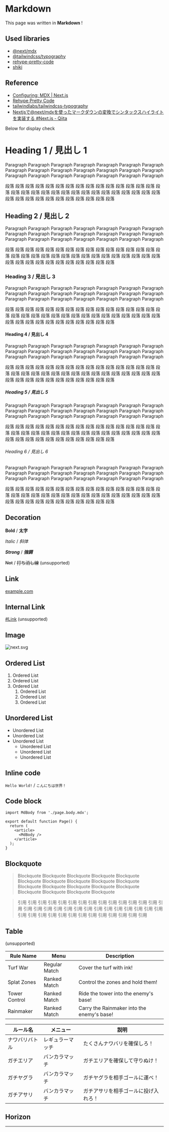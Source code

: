 # Markdown

This page was written in **Markdown** !

## Used libraries

- [@next/mdx](https://www.npmjs.com/package/@next/mdx)
- [@tailwindcss/typography](https://www.npmjs.com/package/@tailwindcss/typography)
- [rehype-pretty-code](https://www.npmjs.com/package/rehype-pretty-code?activeTab=readme)
- [shiki](https://www.npmjs.com/package/shiki)

## Reference

- [Configuring: MDX | Next.js](https://nextjs.org/docs/pages/building-your-application/configuring/mdx)
- [Rehype Pretty Code](https://rehype-pretty.pages.dev/#installation)
- [tailwindlabs/tailwindcss-typography](https://github.com/tailwindlabs/tailwindcss-typography)
- [Nextjsで@next/mdxを使ったマークダウンの変換でシンタックスハイライトを実装する #Next.js - Qiita](https://qiita.com/KokiSakano/items/571130652864432b8489)

<div className="divider my-16">Below for display check</div>

# Heading 1 / 見出し 1

Paragraph Paragraph Paragraph Paragraph Paragraph Paragraph Paragraph Paragraph Paragraph Paragraph Paragraph Paragraph Paragraph Paragraph Paragraph Paragraph Paragraph Paragraph Paragraph Paragraph Paragraph

段落 段落 段落 段落 段落 段落 段落 段落 段落 段落 段落 段落 段落 段落 段落 段落 段落 段落 段落 段落 段落 段落 段落 段落 段落 段落 段落 段落 段落 段落 段落 段落 段落 段落 段落 段落 段落 段落 段落 段落 段落 段落

## Heading 2 / 見出し 2

Paragraph Paragraph Paragraph Paragraph Paragraph Paragraph Paragraph Paragraph Paragraph Paragraph Paragraph Paragraph Paragraph Paragraph Paragraph Paragraph Paragraph Paragraph Paragraph Paragraph Paragraph

段落 段落 段落 段落 段落 段落 段落 段落 段落 段落 段落 段落 段落 段落 段落 段落 段落 段落 段落 段落 段落 段落 段落 段落 段落 段落 段落 段落 段落 段落 段落 段落 段落 段落 段落 段落 段落 段落 段落 段落 段落 段落

### Heading 3 / 見出し 3

Paragraph Paragraph Paragraph Paragraph Paragraph Paragraph Paragraph Paragraph Paragraph Paragraph Paragraph Paragraph Paragraph Paragraph Paragraph Paragraph Paragraph Paragraph Paragraph Paragraph Paragraph

段落 段落 段落 段落 段落 段落 段落 段落 段落 段落 段落 段落 段落 段落 段落 段落 段落 段落 段落 段落 段落 段落 段落 段落 段落 段落 段落 段落 段落 段落 段落 段落 段落 段落 段落 段落 段落 段落 段落 段落 段落 段落

#### Heading 4 / 見出し 4

Paragraph Paragraph Paragraph Paragraph Paragraph Paragraph Paragraph Paragraph Paragraph Paragraph Paragraph Paragraph Paragraph Paragraph Paragraph Paragraph Paragraph Paragraph Paragraph Paragraph Paragraph

段落 段落 段落 段落 段落 段落 段落 段落 段落 段落 段落 段落 段落 段落 段落 段落 段落 段落 段落 段落 段落 段落 段落 段落 段落 段落 段落 段落 段落 段落 段落 段落 段落 段落 段落 段落 段落 段落 段落 段落 段落 段落

##### Heading 5 / 見出し 5

Paragraph Paragraph Paragraph Paragraph Paragraph Paragraph Paragraph Paragraph Paragraph Paragraph Paragraph Paragraph Paragraph Paragraph Paragraph Paragraph Paragraph Paragraph Paragraph Paragraph Paragraph

段落 段落 段落 段落 段落 段落 段落 段落 段落 段落 段落 段落 段落 段落 段落 段落 段落 段落 段落 段落 段落 段落 段落 段落 段落 段落 段落 段落 段落 段落 段落 段落 段落 段落 段落 段落 段落 段落 段落 段落 段落 段落

###### Heading 6 / 見出し 6

Paragraph Paragraph Paragraph Paragraph Paragraph Paragraph Paragraph Paragraph Paragraph Paragraph Paragraph Paragraph Paragraph Paragraph Paragraph Paragraph Paragraph Paragraph Paragraph Paragraph Paragraph

段落 段落 段落 段落 段落 段落 段落 段落 段落 段落 段落 段落 段落 段落 段落 段落 段落 段落 段落 段落 段落 段落 段落 段落 段落 段落 段落 段落 段落 段落 段落 段落 段落 段落 段落 段落 段落 段落 段落 段落 段落 段落

## Decoration

**Bold** / **太字**

_Italic_ / _斜体_

**_Strong_** / **_強調_**

~~Not~~ / ~~打ち消し線~~ (unsupported)

## Link

[example.com](https://example.com/)

## Internal Link

[#Link](#Link) (unsupported)

## Image

![next.svg](/next.svg)

## Ordered List

1. Ordered List
2. Ordered List
3. Ordered List
   1. Ordered List
   2. Ordered List
   3. Ordered List

## Unordered List

- Unordered List
- Unordered List
- Unordered List
  - Unordered List
  - Unordered List
  - Unordered List

## Inline code

`Hello World!` / `こんにちは世界！`

## Code block

```tsx
import MdBody from './page.body.mdx';

export default function Page() {
  return (
    <article>
      <MdBody />
    </article>
  );
}
```

## Blockquote

> Blockquote Blockquote Blockquote Blockquote Blockquote Blockquote Blockquote Blockquote Blockquote Blockquote Blockquote Blockquote Blockquote Blockquote Blockquote Blockquote Blockquote Blockquote Blockquote

> 引用 引用 引用 引用 引用 引用 引用 引用 引用 引用 引用 引用 引用 引用 引用 引用 引用 引用 引用 引用 引用 引用 引用 引用 引用 引用 引用 引用 引用 引用 引用 引用 引用 引用 引用 引用 引用 引用 引用 引用 引用 引用

## Table

(unsupported)

| Rule Name     | Menu          | Description                                |
| ------------- | ------------- | ------------------------------------------ |
| Turf War      | Regular Match | Cover the turf with ink!                   |
| Splat Zones   | Ranked Match  | Control the zones and hold them!           |
| Tower Control | Ranked Match  | Ride the tower into the enemy's base!      |
| Rainmaker     | Ranked Match  | Carry the Rainmaker into the enemy's base! |

| ルール名       | メニュー         | 説明                                 |
| -------------- | ---------------- | ------------------------------------ |
| ナワバリバトル | レギュラーマッチ | たくさんナワバリを確保しろ！         |
| ガチエリア     | バンカラマッチ   | ガチエリアを確保して守りぬけ！       |
| ガチヤグラ     | バンカラマッチ   | ガチヤグラを相手ゴールに運べ！       |
| ガチアサリ     | バンカラマッチ   | ガチアサリを相手ゴールに投げ入れろ！ |

## Horizon

---

